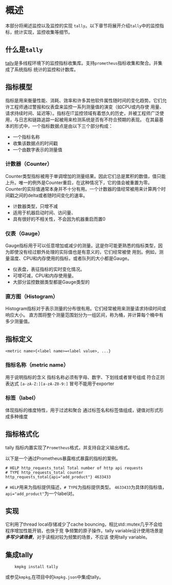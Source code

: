 # 概述

本部分将阐述监控以及监控的实现 `tally`。以下章节将展开介绍`tally`中的监控指标，统计实现，监控收集等细节。

## 什么是`tally`

[tally](https://gitee.com/kumo-pub/tally/)是多线程环境下的监控指标收集库。支持`prometheus`指标收集和聚合。并集成了系统指标
统计的监控和计数库。

## 指标模型

指标是用来衡量性能、消耗、效率和许多其他软件属性随时间的变化趋势。它们允许工程师通过警报和仪表盘来监控一系列测量值的演变（如CPU或内存使
用量、请求持续时间、延迟等）。指标在IT监控领域有着悠久的历史，并被工程师广泛使用，与日志和链路追踪一起被用来检测系统是否有不符合预期的表现。
在其最基本的形式中，一个指标数据点是由以下三个部分构成：

- 一个指标名称
- 收集该数据点的时间戳
- 一个由数字表示的测量值

### 计数器（Counter）

Counter类型指标被用于单调增加的测量结果。因此它们总是累积的数值，值只能上升。唯一的例外是Counter重启，在这种情况下，它的值会被重置为零。
Counter的实际值通常本身并不十分有用。一个计数器的值经常被用来计算两个时间戳之间的delta或者随时间变化的速率。

- 计数器类型，只增不减
- 适用于机器启动时间、访问量、
- 具有很好的不相关性，不会因为机器重启而置0

### 仪表（Gauge）

Gauge指标用于可以任意增加或减少的测量。这是你可能更熟悉的指标类型，因为即使没有经过额外处理的实际值也是有意义的，它们经常被使
用到。例如，测量温度、CPU和内存使用的指标，或者队列的大小都是Gauge。

- 仪表盘，表征指标的实时变化情况。
- 可增可减，CPU和内存使用量。
- 大部分监控数据类型都是Gauge类型的

### 直方图（Histogram）

Histogram指标对于表示测量的分布很有用。它们经常被用来测量请求持续时间或响应大小。
直方图将整个测量范围划分为一组区间，称为桶，并计算每个桶中有多少测量值。


## 指标定义

`<metric name>{<label name>=<label value>, ...}`

### 指标名称（metric name）

用于说明指标的含义
指标名称必须有字母、数字、下划线或者冒号组成
符合正则表达式 `[a-zA-Z:][a-zA-Z0-9:]`
冒号不能用于exporter

### 标签（label）

体现指标的维度特性，用于过滤和聚合
通过标签名和标签值组成，键值对形式形成多种维度

## 指标格式化

tally 指标内置实现了`Prometheus`格式，并支持自定义输出格式。

以下是一个通过Prometheus暴露格式暴露的指标的案例。

```text
# HELP http_requests_total Total number of http api requests
# TYPE http_requests_total counter
http_requests_total{api="add_product"} 4633433
```
`# HELP`用来为指标提供描述，`# TYPE`为指标提供类型。 `4633433`为具体的指标值，`api="add_product"`为一个label对。

## 实现

它利用了thread local存储减少了cache bouncing，相比std::mutex几乎不会给程序增加性能开销，也快于竞
争频繁的原子操作。tally variable设计使用场景是***多写少读场景***，对于读相对较为频繁的场景，不应该
使用tally variable。


## 集成tally

```shell
    kmpkg install tally
```
或参见`kmpkg`,在项目中的`kmpkg.json`中集成tally。
